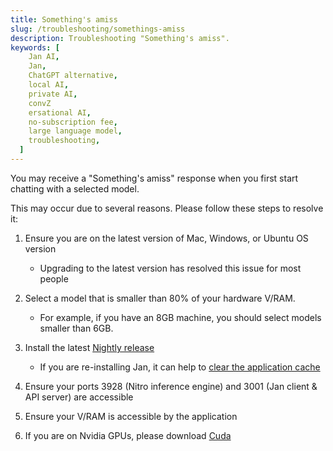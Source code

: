 ```yaml
---
title: Something's amiss
slug: /troubleshooting/somethings-amiss
description: Troubleshooting "Something's amiss".
keywords: [
    Jan AI,
    Jan,
    ChatGPT alternative,
    local AI,
    private AI,
    convZ
    ersational AI,
    no-subscription fee,
    large language model,
    troubleshooting,
  ]
---
```


You may receive a "Something's amiss" response when you first start chatting with a selected model.

This may occur due to several reasons. Please follow these steps to resolve it:

1. Ensure you are on the latest version of Mac, Windows, or Ubuntu OS version

   - Upgrading to the latest version has resolved this issue for most people

2. Select a model that is smaller than 80% of your hardware V/RAM.

   - For example, if you have an 8GB machine, you should select models smaller than 6GB.

3. Install the latest [Nightly release](https://jan.ai/install/nightly/)

   - If you are re-installing Jan, it can help to [clear the application cache](https://jan.ai/troubleshooting/stuck-on-broken-build/)

4. Ensure your ports 3928 (Nitro inference engine) and 3001 (Jan client & API server) are accessible

5. Ensure your V/RAM is accessible by the application

6. If you are on Nvidia GPUs, please download [Cuda](https://developer.nvidia.com/cuda-downloads)
